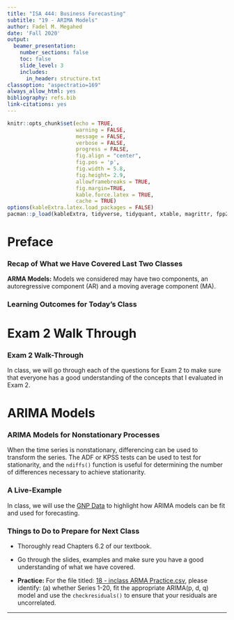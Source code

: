 ```yaml
---
title: "ISA 444: Business Forecasting"
subtitle: "19 - ARIMA Models"
author: Fadel M. Megahed
date: 'Fall 2020'
output:
  beamer_presentation:
    number_sections: false
    toc: false
    slide_level: 3
    includes: 
      in_header: structure.txt
classoption: "aspectratio=169"
always_allow_html: yes
bibliography: refs.bib
link-citations: yes
---
```


```r
knitr::opts_chunk$set(echo = TRUE,
                      warning = FALSE,
                      message = FALSE,
                      verbose = FALSE,
                      progress = FALSE,
                      fig.align = "center",
                      fig.pos = 'p',
                      fig.width = 5.8,
                      fig.height= 2.9,
                      allowframebreaks = TRUE,
                      fig.margin=TRUE,
                      kable.force.latex = TRUE,
                      cache = TRUE)
options(kableExtra.latex.load_packages = FALSE)
pacman::p_load(kableExtra, tidyverse, tidyquant, xtable, magrittr, fpp2, ggpubr)
```

# Preface

### Recap of What we Have Covered Last Two Classes

**ARMA Models:** Models we considered may have two components, an autoregressive component (AR) and a moving average component (MA).

\begin{block}{\textbf{Main Learning Outcomes from Last Class}}
  \begin{itemize}
      \item \textbf{Describe the behavior of the ACF and PACF of an AR(p) process.}
			\item \textbf{Describe the behavior of the ACF and PACF of an MA(q) process.}
			 \item \textbf{Describe the behavior of the ACF and PACF of an ARMA (p,q) process.}
			\item \textbf{Fit an ARMA model to a time series, evaluate the residuals of a fitted ARMA model to assess goodness of fit, use the Ljung-Box test for correlation among the residuals of an ARIMA model.}
	\end{itemize}
\end{block}


### Learning Outcomes for Today's Class
\begin{block}{\textbf{Main Learning Outcomes}}
  \begin{itemize}
      \item \textbf{Use nonseasonal differencing to attain stationarity for a time series.}
			\item \textbf{Fit an AIRMA model to a time series, evaluate the residuals of a fitted ARMA model to assess goodness of fit, use the Ljung-Box test for correlation among the residuals of an ARIMA model.}
			\item \textbf{R: Convert data into a time-series (xts insead of ts objects), and forecast future values of a time-series}
	\end{itemize}
\end{block}


# Exam 2 Walk Through

### Exam 2 Walk-Through

In class, we will go through each of the questions for Exam 2 to make sure that everyone has a good understanding of the concepts that I evaluated in Exam 2.


# ARIMA Models


### ARIMA Models for Nonstationary Processes
When the time series is nonstationary, differencing can be used to transform the series. The ADF or KPSS tests can be used to test for stationarity, and the `ndiffs()` function is useful for determining the number of differences necessary to achieve stationarity.


### A Live-Example

In class, we will use the [GNP Data](https://fred.stlouisfed.org/series/GNP) to highlight how ARIMA models can be fit and used for forecasting.


### Things to Do to Prepare for Next Class

 - Thoroughly read Chapters 6.2 of our textbook.
 
 - Go through the slides, examples and make sure you have a good understanding of what we have covered.  
 
 - **Practice:** For the file titled: [18 - inclass ARMA Practice.csv](https://miamioh.instructure.com/courses/123532/files/17704227?module_item_id=2619166), please identify: (a) whether Series 1-20, fit the appropriate ARIMA(p, d, q) model and use the `checkresiduals()` to ensure that your residuals are uncorrelated.
 


---

\maketitle